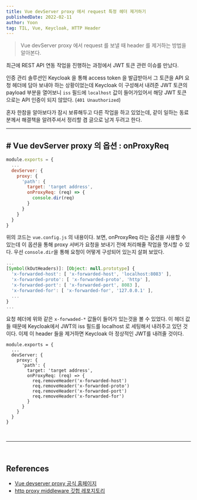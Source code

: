 ```yaml
---
title: Vue devServer proxy 에서 request 특정 헤더 제거하기
publishedDate: 2022-02-11
author: Yoon
tag: TIL, Vue, Keycloak, HTTP Header
---
```


> Vue devServer proxy 에서 request 를 보낼 때 header 를 제거하는 방법을 알아본다.

최근에 REST API 연동 작업을 진행하는 과정에서 JWT 토큰 관련 이슈를 만났다.

인증 관리 솔루션인 Keycloak 을 통해 access token 을 발급받아서 그 토큰을 API 요청 헤더에 담아 보내야 하는 상황이었는데
Keycloak 이 구성해서 내려준 JWT 토큰의 payload 부분을 열어보니 `iss` 필드에 `localhost` 값이 들어가있어서 해당 JWT 토큰으로는 API 인증이 되지 않았다.
(`401 Unauthorized`)

혼자 한참을 알아보다가 잠시 보류해두고 다른 작업을 하고 있었는데, 같이 일하는 동료분께서 해결책을 알려주셔서 정리할 겸 글으로 남겨 두려고 한다.
<br />

- - -


## # Vue devServer proxy 의 옵션 : onProxyReq
```javascript
module.exports = {
  ...
  devServer: {
    proxy: {
      'path': {
        target: 'target address',
        onProxyReq: (req) => {
          console.dir(req)
        }
      }
    }
  }
}
```

위의 코드는 `vue.config.js` 의 내용이다. 보면, onProxyReq 라는 옵션을 사용할 수 있는데 이 옵션을 통해 proxy 서버가 요청을 보내기 전에 처리해줄 작업을 명시할 수 있다.
우선 `console.dir`을 통해 요청이 어떻게 구성되어 있는지 살펴 보았다.
<br />

```javascript
...
[Symbol(kOutHeaders)]: [Object: null.prototype] {
  'x-forwarded-host': [ 'x-forwarded-host', 'localhost:8083' ],
  'x-forwarded-proto': [ 'x-forwarded-proto', 'http' ],
  'x-forwarded-port': [ 'x-forwarded-port', 8083 ],
  'x-forwarded-for': [ 'x-forwarded-for', '127.0.0.1' ],
  ...
}
...
```
요청 헤더에 위와 같은 `x-forwaded-*` 값들이 들어가 있는것을 볼 수 있었다. 이 헤더 값들 때문에 Keycloak에서 JWT의 iss 필드를 localhost 로 세팅해서 내려주고 있던 것이다.
이제 이 header 들을 제거하면 Keycloak 아 정상적인 JWT를 내려줄 것이다.
<br />

```javascript{7-12}
module.exports = {
  ...
  devServer: {
    proxy: {
      'path': {
        target: 'target address',
        onProxyReq: (req) => {
          req.removeHeader('x-forwarded-host')
          req.removeHeader('x-forwarded-proto')
          req.removeHeader('x-forwarded-port')
          req.removeHeader('x-forwarded-for')
        }
      }
    }
  }
}
```

<br />

- - -

<br />

## References
- [Vue devserver proxy 공식 홈페이지](https://cli.vuejs.org/config/#devserver-proxy)
- [http proxy middleware 깃헙 레포지토리](https://github.com/chimurai/http-proxy-middleware#proxycontext-config)
